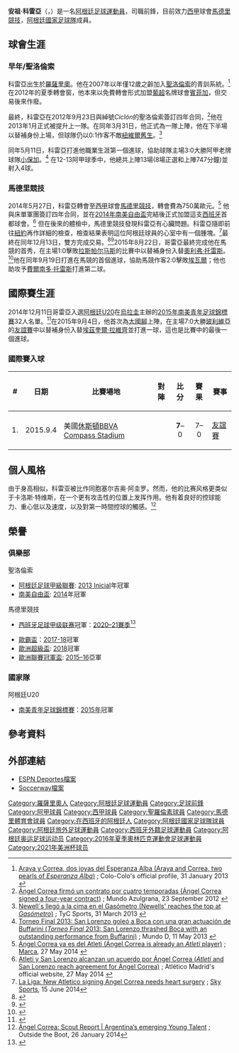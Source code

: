 {{noteTA
|T=zh-hans:安祖·科雷亚; zh-tw:安赫爾·科雷亞; zh-hk:安祖·哥利亞; zh-mo:安祖·哥雷亞;
|G1=Football
|G2=laliga
|G3=uefa
|1=zh-hans:科雷亚; zh-tw:科雷亞; zh-hk:哥利亞; zh-mo:哥雷亞;
|2=zh-hans:圣洛伦索竞技;zh-hk:聖羅倫素;zh-tw:聖洛倫索
}}
{{Infobox football biography
| name = 安祖·科雷亞<br>Ángel Correa
| image = Ángel Correa.jpg
| caption = 哥雷亞在[[馬德里競技|馬德里競技]]
| fullname = Ángel Martín Correa Martínez<ref>{{Cite web |url=http://www.pagina12.com.ar/diario/suplementos/rosario/9-42843-2014-02-23.html |title=His mother name is Marcela Martínez |access-date=2015-11-23 |archive-date=2017-09-22 |archive-url=https://web.archive.org/web/20170922050935/https://www.pagina12.com.ar/diario/suplementos/rosario/9-42843-2014-02-23.html |dead-url=no }}</ref>
| nickname = Angelit,<br>El Ángel de Boedo 
| birth_date = {{birth date and age|1995|3|9|df=y}}
| birth_place = {{ARG}}[[羅薩里奧|羅薩里奧]]
|height = {{height|m=1.74}}
| position = [[中場#翼鋒|翼鋒]]、[[前鋒_(足球)|前鋒]]
| currentclub = [[馬德里競技|馬德里競技]]
| clubnumber = 10
| youthyears1 = 
| youthclubs1 = Alianza Sport
| youthyears2 = 
| youthclubs2 = Tiro
| youthyears3 = 
| youthclubs3 = [[聖洛倫索競技|聖洛倫索]]
| years1 = 2013–2014
| clubs1 = [[聖洛倫索競技|聖洛倫索]]
| caps1 = 48
| goals1 = 10
| years2 = 2014–
| clubs2 = [[馬德里競技|馬德里競技]]
| caps2 = 204
|goals2 = 37
| nationalyears1 =  2015
| nationalteam1 = [[阿根廷20歲以下國家足球隊|阿根廷U20]] 
| nationalcaps1 = 11
| nationalgoals1 = 6
| nationalyears2 = 2015– 
| nationalteam2 = [[阿根廷國家足球隊|阿根廷]] 
| nationalcaps2 = 17
| nationalgoals2 = 3
| pcupdate = 2021年8月29日
| ntupdate = 2021年9月10日
}}
'''安祖·科雷亞'''（{{lang-es|'''Ángel Correa'''}}，{{bd|1995年|3月9日|catIdx=Correa, Ángel}}）是一名[[阿根廷|阿根廷]][[足球|足球]][[運動員|運動員]]，司職前鋒，目前效力[[西甲|西甲]]球會[[馬德里競技|馬德里競技]]，[[阿根廷國家足球隊|阿根廷國家足球隊]]成員。

==球會生涯==
===早年/聖洛倫索===
科雷亞出生於[[羅薩里奧|羅薩里奧]]。他在2007年以年僅12歲之齡加入[[聖洛倫索競技|聖洛倫索]]的青訓系統。<ref>[http://www.colocolo.cl/araya-y-correa-dos-joyas-del-esperanza-alba/ Araya y Correa, dos joyas del Esperanza Alba (Araya and Correa, two pearls of ''Esperanza Alba'')] {{Wayback|url=http://www.colocolo.cl/araya-y-correa-dos-joyas-del-esperanza-alba/ |date=20201105171044 }}; Colo-Colo's official profile, 31 January 2013 {{es icon}}</ref> 在2012年的夏季轉會窗，他本來以免費轉會形式加盟[[葡萄牙足球超級聯賽|葡超]]名牌球會[[賓菲加|賓菲加]]，但交易後來作廢。

最終，科雷亞在2012年9月23日與綽號''Ciclón''的聖洛倫索簽訂四年合同，<ref>[http://mundoazulgrana.com.ar/san-lorenzo/noticias/%C3%81ngel_correa_firmo_un_contrato_por_cuatro_temporadas-11498.html Ángel Correa firmó un contrato por cuatro temporadas (Ángel Correa signed a four-year contract)] {{Wayback|url=http://mundoazulgrana.com.ar/san-lorenzo/noticias/%C3%81ngel_correa_firmo_un_contrato_por_cuatro_temporadas-11498.html |date=20160304170037 }}; Mundo Azulgrana, 23 September 2012 {{es icon}}</ref>他在2013年1月正式被提升上一隊。在同年3月31日，他正式為一隊上陣，他在下半場以替補身份上場，但球隊仍以0:1作客不敵[[紐維爾舊生|紐維爾舊生]]。<ref>[http://www.tycsports.com/notas/78146-newells-llego-la-cima-el-gasometro Newell´s llegó a la cima en el Gasómetro (Newells' reaches the top at ''Gasómetro'')] {{Wayback|url=http://www.tycsports.com/notas/78146-newells-llego-la-cima-el-gasometro |date=20140529052109 }}; TyC Sports, 31 March 2013 {{es icon}}</ref>

同年5月11日，科雷亞打進他職業生涯第一個進球，協助球隊主場3:0大勝阿甲老牌球隊[[小保加|小保加]]。<ref>[http://mundod.lavoz.com.ar/futbol/torneo-final-2013-san-lorenzo-goleo-boca-con-una-gran-actuacion-de-buffarini Torneo Final 2013: San Lorenzo goleó a Boca con una gran actuación de Buffarini (''Torneo Final'' 2013: San Lorenzo thrashed Boca with an outstanding performance from Buffarini)] {{Wayback|url=http://mundod.lavoz.com.ar/futbol/torneo-final-2013-san-lorenzo-goleo-boca-con-una-gran-actuacion-de-buffarini |date=20201030074903 }}; Mundo D, 11 May 2013 {{es icon}}</ref> 在12-13阿甲球季中，他總共上陣13場(8場正選和上陣747分鐘)並射入4球。

=== 馬德里競技 ===
2014年5月27日，科雷亞轉會至[[西甲|西甲]]球會[[馬德里競技|馬德里競技]]，轉會費為750萬歐元。<ref>[http://www.marca.com/2014/05/27/futbol/equipos/atletico/1401226021.html Ángel Correa ya es del Atleti (Ángel Correa is already an ''Atleti'' player)] {{Wayback|url=http://www.marca.com/2014/05/27/futbol/equipos/atletico/1401226021.html |date=20201105212506 }}; [[Marca_(newspaper)|Marca]], 27 May 2014 {{es icon}}</ref> 他與床單軍團簽訂四年合同，並在[[2014年南美自由盃|2014年南美自由盃]]完結後正式加盟這支[[西班牙|西班牙]]首都球會。<ref>[http://www.clubatleticodemadrid.com/noticias/atleti-y-san-lorenzo-alcanzan-un-acuerdo-por-angel-correa Atleti y San Lorenzo alcanzan un acuerdo por Ángel Correa (''Atleti'' and San Lorenzo reach agreement for Ángel Correa)] {{Wayback|url=http://www.clubatleticodemadrid.com/noticias/atleti-y-san-lorenzo-alcanzan-un-acuerdo-por-angel-correa |date=20140818061154 }}; Atlético Madrid's official website, 27 May 2014 {{es icon}}</ref> 但在後來的體檢中，馬德里競技發現科雷亞有心臟問題。科雷亞隨即前往[[紐約|紐約]]再作詳細的檢查，檢查結果表明這位阿根廷球員的心室中有一個腫塊。<ref>[http://www1.skysports.com/football/news/11827/9349103/la-liga-new-atletico-signing-angel-correa-needs-heart-surgery La Liga: New Atletico signing Angel Correa needs heart surgery] {{Wayback|url=http://www1.skysports.com/football/news/11827/9349103/la-liga-new-atletico-signing-angel-correa-needs-heart-surgery |date=20200607004529 }}; [[Sky_Sports|Sky Sports]], 15 June 2014</ref>最終在同年12月13日，雙方完成交易。<ref>{{cite web|url=http://www.bbc.co.uk/sport/0/football/30464385|title=Atletico Madrid sign San Lorenzo's Angel Correa after heart surgery|publisher=[[BBC_Sport|BBC Sport]]|date=13 December 2014|accessdate=13 December 2014|archive-date=2015-02-14|archive-url=https://web.archive.org/web/20150214013651/http://www.bbc.co.uk/sport/0/football/30464385|dead-url=no}}</ref><ref>{{cite web|url=http://www.clubatleticodemadrid.com/noticias/angel-correa-ya-es-rojiblanco|title=Ángel Correa ya es rojiblanco|trans_title=Ángel Correa already is a ''rojiblanco''|publisher=Atlético Madrid's official website|language=es|date=13 December 2014|accessdate=13 December 2014|archive-url=https://web.archive.org/web/20141216164748/http://www.clubatleticodemadrid.com/noticias/angel-correa-ya-es-rojiblanco|archive-date=2014-12-16|dead-url=yes}}</ref>2015年8月22日，哥雷亞最終完成他在馬競的首秀，在主場1:0擊敗[[拉斯帕尔马斯体育联盟|拉斯帕尔马斯]]的比賽中以替補身份入替[[奧利弗·托雷斯|奧利弗·托雷斯]]。<ref>{{cite web|url=http://www.marca.com/eventos/marcador/futbol/2015_16/la-liga/jornada_1/atm_pal/|title=Al Atlético le falta|trans_title=Atlético lacks something|publisher=Marca|language=es|date=22 August 2015|accessdate=22 August 2015|archive-date=2021-01-15|archive-url=https://web.archive.org/web/20210115221352/https://www.marca.com/eventos/marcador/futbol/2015_16/la-liga/jornada_1/atm_pal/|dead-url=no}}</ref>他在同年9月19日打進在馬競的首個進球，協助馬競作客2:0擊敗[[埃瓦爾體育協會|埃瓦爾]]；他也助攻予[[費爾南多·托雷斯|費爾南多·托雷斯]]打進第二球。

==國際賽生涯==
2014年12月11日哥雷亞入選[[阿根廷20歲以下國家足球隊|阿根廷U20]]在[[烏拉圭|烏拉圭]]主辦的[[2015年南美青年足球錦標賽|2015年南美青年足球錦標賽]]32人名單。<ref>{{cite web|url=http://www.tycsports.com/noticias/La-Sub-20-tiene-su-preseleccion-para-el-Sudamericano-de-Uruguay-20141211-0026.html|title=La Sub 20 tiene su preselección para el Sudamericano de Uruguay|trans_title=The under-20's has their pre-squad for the South American in Uruguay|publisher=TyC Sports|language=es|date=11 December 2014|accessdate=13 December 2014|deadurl=yes|archiveurl=https://web.archive.org/web/20141213012306/http://www.tycsports.com/noticias/La-Sub-20-tiene-su-preseleccion-para-el-Sudamericano-de-Uruguay-20141211-0026.html|archivedate=2014年12月13日}}</ref>在2015年9月4日，他首次為[[阿根廷國家足球隊|大國腳]]上陣，在主場7:0大勝[[玻利維亞國家足球隊|玻利維亞]]的[[友誼賽|友誼賽]]中以替補身份入替[[埃茲奎爾·拉維齊|埃茲奎爾·拉維齊]]並打進一球，這也是比賽中的最後一個進球。

===國際賽入球===
{| class="wikitable"
! # !! 日期 !! 比賽場地 !! 對陣 !! 比分 !! 賽果 !! 賽事
|-
|align=center| 1.||2015.9.4 ||美國[[休斯頓|休斯頓]][[BBVA_Compass_Stadium|BBVA Compass Stadium]]  || {{fb|Bolivia}} ||align=center|'''7'''–0||align=center|7–0||[[友誼賽|友誼賽]]
|}

==個人風格==
由于身高相似，科雷亚被比作同胞塞尔吉奥·阿圭罗。然而，他的比赛风格更类似于卡洛斯·特维斯，在一个更有攻击性的位置上发挥作用。他有着良好的控球能力、重心低以及速度，以及對第一時間控球的觸感。<ref>[http://outsideoftheboot.com/2014/01/26/angel-correa-scout-report/ Ángel Correa: Scout Report | Argentina’s emerging Young Talent] {{Wayback|url=http://outsideoftheboot.com/2014/01/26/angel-correa-scout-report/ |date=20201111203408 }}; Outside the Boot, 26 January 2014</ref>

==榮譽==
===俱樂部===
;{{flagicon|ARG}} 聖洛倫索
*[[阿根廷足球甲級聯賽|阿根廷足球甲級聯賽]]: [[2013–14_Argentine_Primera_División_season#Torneo_Inicial|2013 Inicial]]年冠軍
*[[南美自由盃|南美自由盃]]: [[2014年南美解放者杯|2014]]年冠軍

;{{flagicon|ESP}} 馬德里競技
* [[西班牙足球甲级联赛|西班牙足球甲级联赛]]冠軍：[[2020–21賽季西班牙足球甲級聯賽|2020–21賽季]]<ref>{{cite web|url=https://www.espn.com/soccer/atletico-madrid-espatletico_madrid/story/4387143/atletico-madrid-beat-real-madrid-to-la-liga-title-in-final-day-drama|title=Atletico Madrid beat Real Madrid to La Liga title in final day drama|publisher=ESPN|date=2021-05-22|access-date=2021-05-23|archive-date=2021-05-23|archive-url=https://web.archive.org/web/20210523000103/https://www.espn.com/soccer/atletico-madrid-espatletico_madrid/story/4387143/atletico-madrid-beat-real-madrid-to-la-liga-title-in-final-day-drama|dead-url=no}}</ref>

*[[歐霸盃|歐霸盃]]：[[2017–18年歐霸盃|2017-18]]冠軍
*[[歐洲超級盃|歐洲超級盃]]: [[2018年歐洲超級盃|2018]]冠軍
*[[歐洲聯賽冠軍盃|歐洲聯賽冠軍盃]]: [[2016年歐洲冠軍聯賽決賽|2015–16]]亞軍

===國家隊===
;阿根廷U20
*[[南美青年足球錦標賽|南美青年足球錦標賽]]：[[2015年南美青年足球錦標賽|2015年]]冠軍

==參考資料==
{{Reflist}}

==外部連結==
*[https://archive.is/20141213231347/http://www.espndeportes.com/futbol/jugador/_/id/184460/angel-correa ESPN Deportes檔案] {{es icon}}
*[http://uk.soccerway.com/players/angel-correa/286684/ Soccerway檔案] {{Wayback|url=http://uk.soccerway.com/players/angel-correa/286684/ |date=20191129042637 }}

{{馬德里體育會球員名單}}
{{2021年美洲盃足球賽阿根廷參賽名單}}

{{DEFAULTSORT:Correa, Angel}}
[[Category:羅薩里奧人|Category:羅薩里奧人]]
[[Category:阿根廷足球運動員|Category:阿根廷足球運動員]]
[[Category:足球前鋒|Category:足球前鋒]]
[[Category:阿甲球員|Category:阿甲球員]]
[[Category:西甲球員|Category:西甲球員]]
[[Category:聖羅倫素球員|Category:聖羅倫素球員]]
[[Category:馬德里體育會球員|Category:馬德里體育會球員]]
[[Category:在西班牙的阿根廷人|Category:在西班牙的阿根廷人]]
[[Category:阿根廷國家足球隊球員|Category:阿根廷國家足球隊球員]]
[[Category:阿根廷旅外足球運動員|Category:阿根廷旅外足球運動員]]
[[Category:西班牙外籍足球運動員|Category:西班牙外籍足球運動員]]
[[Category:阿根廷奥运足球运动员|Category:阿根廷奥运足球运动员]]
[[Category:2016年夏季奧林匹克運動會足球運動員|Category:2016年夏季奧林匹克運動會足球運動員]]
[[Category:2021年美洲杯球员|Category:2021年美洲杯球员]]